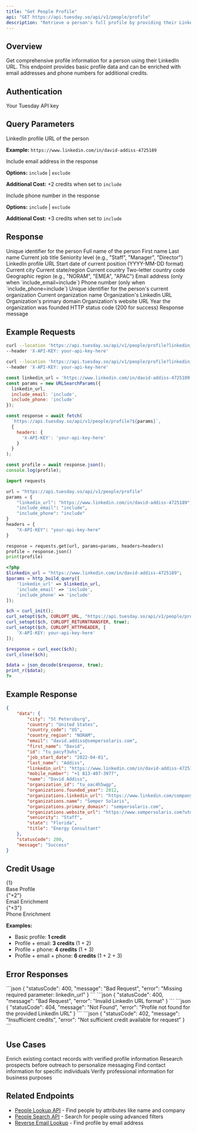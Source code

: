 ```yaml
---
title: "Get People Profile"
api: "GET https://api.tuesday.so/api/v1/people/profile"
description: "Retrieve a person's full profile by providing their LinkedIn URL"
---
```


## Overview

Get comprehensive profile information for a person using their LinkedIn URL. This endpoint provides basic profile data and can be enriched with email addresses and phone numbers for additional credits.

## Authentication

<ParamField header="X-API-KEY" type="string" required>
  Your Tuesday API key
</ParamField>

## Query Parameters

<ParamField query="linkedin_url" type="string" required>
  LinkedIn profile URL of the person
  
  **Example:** `https://www.linkedin.com/in/david-addiss-4725189`
</ParamField>

<ParamField query="include_email" type="string" default="exclude">
  Include email address in the response
  
  **Options:** `include` | `exclude`
  
  **Additional Cost:** +2 credits when set to `include`
</ParamField>

<ParamField query="include_phone" type="string" default="exclude">
  Include phone number in the response
  
  **Options:** `include` | `exclude`
  
  **Additional Cost:** +3 credits when set to `include`
</ParamField>

## Response

<ResponseField name="data" type="object">
  <Expandable title="Person Profile Data">
    <ResponseField name="id" type="string">
      Unique identifier for the person
    </ResponseField>
    <ResponseField name="name" type="string">
      Full name of the person
    </ResponseField>
    <ResponseField name="first_name" type="string">
      First name
    </ResponseField>
    <ResponseField name="last_name" type="string">
      Last name
    </ResponseField>
    <ResponseField name="title" type="string">
      Current job title
    </ResponseField>
    <ResponseField name="seniority" type="string">
      Seniority level (e.g., "Staff", "Manager", "Director")
    </ResponseField>
    <ResponseField name="linkedin_url" type="string">
      LinkedIn profile URL
    </ResponseField>
    <ResponseField name="job_start_date" type="string">
      Start date of current position (YYYY-MM-DD format)
    </ResponseField>
    <ResponseField name="city" type="string">
      Current city
    </ResponseField>
    <ResponseField name="state" type="string">
      Current state/region
    </ResponseField>
    <ResponseField name="country" type="string">
      Current country
    </ResponseField>
    <ResponseField name="country_code" type="string">
      Two-letter country code
    </ResponseField>
    <ResponseField name="country_region" type="string">
      Geographic region (e.g., "NORAM", "EMEA", "APAC")
    </ResponseField>
    <ResponseField name="email" type="string">
      Email address (only when `include_email=include`)
    </ResponseField>
    <ResponseField name="mobile_number" type="string">
      Phone number (only when `include_phone=include`)
    </ResponseField>
    <ResponseField name="organization_id" type="string">
      Unique identifier for the person's current organization
    </ResponseField>
    <ResponseField name="organizations.name" type="string">
      Current organization name
    </ResponseField>
    <ResponseField name="organizations.linkedin_url" type="string">
      Organization's LinkedIn URL
    </ResponseField>
    <ResponseField name="organizations.primary_domain" type="string">
      Organization's primary domain
    </ResponseField>
    <ResponseField name="organizations.website_url" type="string">
      Organization's website URL
    </ResponseField>
    <ResponseField name="organizations.founded_year" type="number">
      Year the organization was founded
    </ResponseField>
  </Expandable>
</ResponseField>

<ResponseField name="statusCode" type="number">
  HTTP status code (200 for success)
</ResponseField>

<ResponseField name="message" type="string">
  Response message
</ResponseField>

## Example Requests

<CodeGroup>

```bash Basic Profile
curl --location 'https://api.tuesday.so/api/v1/people/profile?linkedin_url=https://www.linkedin.com/in/david-addiss-4725189' \
--header 'X-API-KEY: your-api-key-here'
```

```bash With Email & Phone
curl --location 'https://api.tuesday.so/api/v1/people/profile?linkedin_url=https://www.linkedin.com/in/david-addiss-4725189&include_email=include&include_phone=include' \
--header 'X-API-KEY: your-api-key-here'
```

```javascript JavaScript
const linkedin_url = 'https://www.linkedin.com/in/david-addiss-4725189';
const params = new URLSearchParams({
  linkedin_url,
  include_email: 'include',
  include_phone: 'include'
});

const response = await fetch(
  `https://api.tuesday.so/api/v1/people/profile?${params}`,
  {
    headers: {
      'X-API-KEY': 'your-api-key-here'
    }
  }
);

const profile = await response.json();
console.log(profile);
```

```python Python
import requests

url = "https://api.tuesday.so/api/v1/people/profile"
params = {
    "linkedin_url": "https://www.linkedin.com/in/david-addiss-4725189",
    "include_email": "include",
    "include_phone": "include"
}
headers = {
    "X-API-KEY": "your-api-key-here"
}

response = requests.get(url, params=params, headers=headers)
profile = response.json()
print(profile)
```

```php PHP
<?php
$linkedin_url = "https://www.linkedin.com/in/david-addiss-4725189";
$params = http_build_query([
    'linkedin_url' => $linkedin_url,
    'include_email' => 'include',
    'include_phone' => 'include'
]);

$ch = curl_init();
curl_setopt($ch, CURLOPT_URL, "https://api.tuesday.so/api/v1/people/profile?$params");
curl_setopt($ch, CURLOPT_RETURNTRANSFER, true);
curl_setopt($ch, CURLOPT_HTTPHEADER, [
    'X-API-KEY: your-api-key-here'
]);

$response = curl_exec($ch);
curl_close($ch);

$data = json_decode($response, true);
print_r($data);
?>
```

</CodeGroup>

## Example Response

<ResponseExample>

```json Response
{
    "data": {
        "city": "St Petersburg",
        "country": "United States",
        "country_code": "US",
        "country_region": "NORAM",
        "email": "david.addiss@sempersolaris.com",
        "first_name": "David",
        "id": "tu_pacyf3uhs",
        "job_start_date": "2022-04-01",
        "last_name": "Addiss",
        "linkedin_url": "https://www.linkedin.com/in/david-addiss-4725189",
        "mobile_number": "+1 813-407-3977",
        "name": "David Addiss",
        "organization_id": "tu_oac4h5wgp",
        "organizations.founded_year": 2012,
        "organizations.linkedin_url": "https://www.linkedin.com/company/semper-solaris",
        "organizations.name": "Semper Solaris",
        "organizations.primary_domain": "sempersolaris.com",
        "organizations.website_url": "https://www.sempersolaris.com?utm_source=linkedin",
        "seniority": "Staff",
        "state": "Florida",
        "title": "Energy Consultant"
    },
    "statusCode": 200,
    "message": "Success"
}
```

</ResponseExample>

## Credit Usage

<div className="grid grid-cols-1 md:grid-cols-3 gap-4 my-6">
  <div className="border rounded-lg p-4 text-center">
    <div className="text-2xl font-bold text-blue-600">{1}</div>
    <div className="text-sm text-gray-600">Base Profile</div>
  </div>
  <div className="border rounded-lg p-4 text-center">
    <div className="text-2xl font-bold text-orange-600">{"+2"}</div>
    <div className="text-sm text-gray-600">Email Enrichment</div>
  </div>
  <div className="border rounded-lg p-4 text-center">
    <div className="text-2xl font-bold text-red-600">{"+3"}</div>
    <div className="text-sm text-gray-600">Phone Enrichment</div>
  </div>
</div>

**Examples:**
- Basic profile: **1 credit**
- Profile + email: **3 credits** (1 + 2)
- Profile + phone: **4 credits** (1 + 3)
- Profile + email + phone: **6 credits** (1 + 2 + 3)

## Error Responses

<AccordionGroup>
  <Accordion title="400 Bad Request - Missing LinkedIn URL">
    ```json
    {
        "statusCode": 400,
        "message": "Bad Request",
        "error": "Missing required parameter: linkedin_url"
    }
    ```
  </Accordion>
  
  <Accordion title="400 Bad Request - Invalid LinkedIn URL">
    ```json
    {
        "statusCode": 400,
        "message": "Bad Request",
        "error": "Invalid LinkedIn URL format"
    }
    ```
  </Accordion>
  
  <Accordion title="404 Not Found - Profile Not Found">
    ```json
    {
        "statusCode": 404,
        "message": "Not Found",
        "error": "Profile not found for the provided LinkedIn URL"
    }
    ```
  </Accordion>
  
  <Accordion title="402 Insufficient Credits">
    ```json
    {
        "statusCode": 402,
        "message": "Insufficient credits",
        "error": "Not sufficient credit available for request"
    }
    ```
  </Accordion>
</AccordionGroup>

## Use Cases

<CardGroup cols={2}>
  <Card title="CRM Enrichment" icon="database">
    Enrich existing contact records with verified profile information
  </Card>
  
  <Card title="Lead Qualification" icon="bullseye">
    Research prospects before outreach to personalize messaging
  </Card>
  
  <Card title="Contact Discovery" icon="magnifying-glass">
    Find contact information for specific individuals
  </Card>
  
  <Card title="Due Diligence" icon="shield-check">
    Verify professional information for business purposes
  </Card>
</CardGroup>

## Related Endpoints

- [People Lookup API](/api-reference/people/lookup) - Find people by attributes like name and company
- [People Search API](/api-reference/people/search) - Search for people using advanced filters
- [Reverse Email Lookup](/api-reference/people/lookup-email) - Find profile by email address 